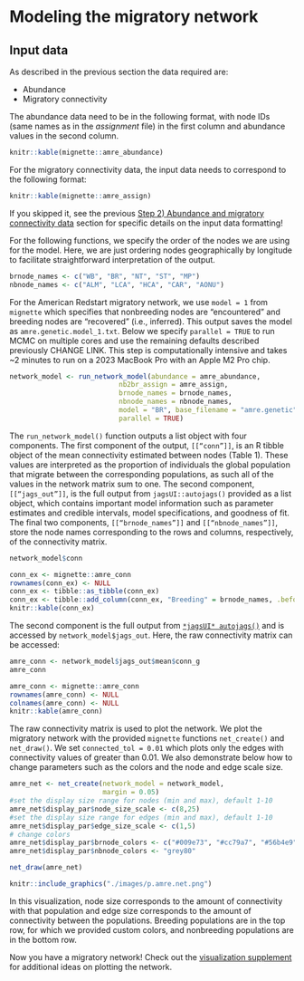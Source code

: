 # Modeling the migratory network {#model}

## Input data

As described in the previous section the data required are:

* Abundance
* Migratory connectivity

The abundance data need to be in the following format, with node IDs (same names as in the *assignment* file) in the first column and abundance values in the second column.

```r
knitr::kable(mignette::amre_abundance)
```

For the migratory connectivity data, the input data needs to correspond to the following format:

```r
knitr::kable(mignette::amre_assign)
```

If you skipped it, see the previous [Step 2) Abundance and migratory connectivity data](#data) section for specific details on the input data formatting!

For the following functions, we specify the order of the nodes we are using for the model. Here, we are just ordering nodes geographically by longitude to facilitate straightforward interpretation of the output.

```r
brnode_names <- c("WB", "BR", "NT", "ST", "MP")
nbnode_names <- c("ALM", "LCA", "HCA", "CAR", "AONU")
```


For the American Redstart migratory network, we use `model = 1` from `mignette` which specifies that nonbreeding nodes are “encountered” and breeding nodes are “recovered” (i.e., inferred). This output saves the model as `amre.genetic.model_1.txt`. Below we specify `parallel = TRUE` to run MCMC on multiple cores and use the remaining defaults described previously CHANGE LINK. This step is computationally intensive and takes ~2 minutes to run on a 2023 MacBook Pro with an Apple M2 Pro chip.


```r
network_model <- run_network_model(abundance = amre_abundance, 
                           nb2br_assign = amre_assign,
                           brnode_names = brnode_names, 
                           nbnode_names = nbnode_names,
                           model = "BR", base_filename = "amre.genetic",
                           parallel = TRUE)
```

The `run_network_model()` function outputs a list object with four components. The first component of the output, `[[“conn”]]`, is an R tibble object of the mean connectivity estimated between nodes (Table 1). These values are interpreted as the proportion of individuals the global population that migrate between the corresponding populations, as such all of the values in the network matrix sum to one. The second component, `[[“jags_out”]]`, is the full output from `jagsUI::autojags()` provided as a list object, which contains important model information such as parameter estimates and credible intervals, model specifications, and goodness of fit. The final two components, `[[“brnode_names”]]` and `[[“nbnode_names”]]`, store the node names corresponding to the rows and columns, respectively, of the connectivity matrix.

```r
network_model$conn
```

```r
conn_ex <- mignette::amre_conn
rownames(conn_ex) <- NULL
conn_ex <- tibble::as_tibble(conn_ex) 
conn_ex <- tibble::add_column(conn_ex, "Breeding" = brnode_names, .before = 1)
knitr::kable(conn_ex)
```


The second component is the full output from [`*jagsUI* autojags()`](https://rdrr.io/cran/jagsUI/man/autojags.html) and is accessed by `network_model$jags_out`. Here, the raw connectivity matrix can be accessed:

```r
amre_conn <- network_model$jags_out$mean$conn_g
amre_conn
```

```r
amre_conn <- mignette::amre_conn
rownames(amre_conn) <- NULL
colnames(amre_conn) <- NULL
knitr::kable(amre_conn)
```

The raw connectivity matrix is used to plot the network. We plot the migratory network  with the provided `mignette` functions `net_create()` and `net_draw()`. We set `connected_tol = 0.01` which plots only the edges with connectivity values of greater than 0.01. We also demonstrate below how to change parameters such as the colors and the node and edge scale size.

```r
amre_net <- net_create(network_model = network_model,
                       margin = 0.05)
#set the display size range for nodes (min and max), default 1-10
amre_net$display_par$node_size_scale <- c(8,25)
#set the display size range for edges (min and max), default 1-10
amre_net$display_par$edge_size_scale <- c(1,5)
# change colors
amre_net$display_par$brnode_colors <- c("#009e73", "#cc79a7", "#56b4e9", "#e69f00", "#7979ff")
amre_net$display_par$nbnode_colors <- "grey80"

net_draw(amre_net)
```

```r
knitr::include_graphics("./images/p.amre.net.png")
```

In this visualization, node size corresponds to the amount of connectivity with that population and edge size corresponds to the amount of connectivity between the populations. Breeding populations are in the top row, for which we provided custom colors, and nonbreeding populations are in the bottom row.

Now you have a migratory network! Check out the [visualization supplement](#visualization) for additional ideas on plotting the network.
